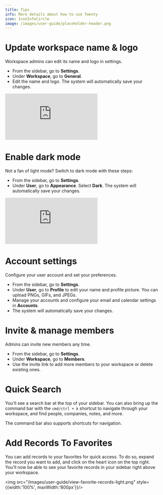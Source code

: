 ```yaml
---
title: Tips 
info: More details about how to use Twenty
icon: IconInfoCircle
image: /images/user-guide/placeholder-header.png
---
```


# Update workspace name & logo

Workspace admins can edit its name and logo in settings. 

- From the sidebar, go to <b>Settings</b>. 
- Under <b>Workspace</b>, go to <b>General</b>.
- Edit the name and logo. The system will automatically save your changes.

<div style={{padding:'69.01% 0 0 0', position:'relative'}}>
  <iframe 
    src="https://player.vimeo.com/video/927915481?autoplay=1&loop=1&autopause=0&background=1&amp;app_id=58479" 
    frameborder="0" 
    allow="autoplay; fullscreen; picture-in-picture; clipboard-write" 
    style={{
      position:'absolute',
      top:0,
      left:0,
      width:'100%',
      height:'100%',
      borderRadius: '16px', 
      border:'2px solid black'
    }}
    title="Export data"
  ></iframe>
</div>
<script src="https://player.vimeo.com/api/player.js"></script>

# Enable dark mode 

Not a fan of light mode? Switch to dark mode with these steps:

- From the sidebar, go to <b>Settings</b>. 
- Under <b>User</b>, go to <b>Appearance</b>.
Select **Dark**. The system will automatically save your changes.

<div style={{padding:'69.01% 0 0 0', position:'relative'}}>
  <iframe 
    src="https://player.vimeo.com/video/927916570?autoplay=1&loop=1&autopause=0&background=1&amp;app_id=58479" 
    frameborder="0" 
    allow="autoplay; fullscreen; picture-in-picture; clipboard-write" 
    style={{
      position:'absolute',
      top:0,
      left:0,
      width:'100%',
      height:'100%',
      borderRadius: '16px', 
      border:'2px solid black'
    }}
    title="Export data"
  ></iframe>
</div>
<script src="https://player.vimeo.com/api/player.js"></script>

# Account settings 

Configure your user account and set your preferences. 

- From the sidebar, go to <b>Settings</b>. 
- Under <b>User</b>, go to <b>Profile</b> to edit your name and profile picture. You can upload PNGs, GIFs, and JPEGs.
- Manage your accounts and configure your email and calendar settings in <b>Accounts</b>. 
- The system will automatically save your changes.

# Invite & manage members

Admins can invite new members any time. 

- From the sidebar, go to <b>Settings</b>. 
- Under <b>Workspace</b>, go to <b>Members</b>.
- Use the invite link to add more members to your workspace or delete existing ones.

# Quick Search 

You'll see a search bar at the top of your sidebar. You can also bring up the command bar with the `cmd/ctrl + k` shortcut to navigate through your workspace, and find people, companies, notes, and more. 

The command bar also supports shortcuts for navigation.  

# Add Records To Favorites

You can add records to your favorites for quick access. To do so, expand the record you want to add, and click on the heart icon on the top right. You'll now be able to see your favorite records in your sidebar right above your workspace. 

<img src="/images/user-guide/view-favorite-records-light.png" style={{width:'100%', maxWidth:'800px'}}/>